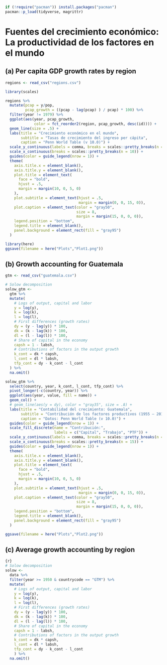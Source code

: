 ```r
if (!require("pacman")) install.packages("pacman")
pacman::p_load(tidyverse, magrittr)
```

# Fuentes del crecimiento económico: La productividad de los factores en el mundo

## (a) Per capita GDP growth rates by region

```r
regions <- read_csv("regions.csv")
```

```r
library(scales)

regions %>%
  mutate(pcap = y/pop,
         pcap_growth = ((pcap - lag(pcap) ) / pcap) * 100) %>% 
  filter(year != 1979) %>%
  ggplot(aes(year, pcap_growth, 
             color = fct_reorder2(region, pcap_growth, desc(id)))) +
  geom_line(size = .5) +
  labs(title = "Crecimiento económico en el mundo",
       subtitle = "Tasas de crecimiento del ingreso per cápita",
       caption = "Penn World Table (v 10.0)") +
  scale_y_continuous(labels = comma, breaks = scales::pretty_breaks(n = 10)) +
  scale_x_continuous(breaks = scales::pretty_breaks(n = 10)) +
  guides(color = guide_legend(nrow = 1)) +
  theme(
    axis.title.x = element_blank(),
    axis.title.y = element_blank(),
    plot.title = element_text(
      face = "bold",
      hjust = .5,
      margin = margin(10, 0, 5, 0)
    ),
    plot.subtitle = element_text(hjust = .5, 
                                 margin = margin(0, 0, 15, 0)),
    plot.caption = element_text(color = "gray50", 
                                size = 8, 
                                margin = margin(15, 0, 0, 0)),
    legend.position = "bottom",
    legend.title = element_blank(),
    panel.background = element_rect(fill = "gray95")
  )
```

```r
library(here)
ggsave(filename = here("Plots","Plot1.png"))
```

## (b) Growth accounting for Guatemala

```r
gtm <- read_csv("guatemala.csv")
```

```r
# Solow decomposition
solow_gtm <-
  gtm %>%
  mutate(
    # Logs of output, capital and labor
    y = log(y),
    k = log(k),
    l = log(l),
    # First differences (growth rates)
    dy = (y - lag(y)) * 100,
    dk = (k - lag(k)) * 100,
    dl = (l - lag(l)) * 100,
    # Share of capital in the economy
    capsh = 1 - labsh,
    # Contributions of factors in the output growth
    k_cont = dk * capsh,
    l_cont = dl * labsh,
    tfp_cont = dy - k_cont - l_cont
  ) %>%
  na.omit()
```

```r
solow_gtm %>%
  select(country, year, k_cont, l_cont, tfp_cont) %>%
  pivot_longer(-c(country, year)) %>%
  ggplot(aes(year, value, fill = name)) +
  geom_col() +
  # geom_line(aes(y = dy), color = "gray35", size = .8) +
  labs(title = "Contabilidad del crecimiento: Guatemala",
       subtitle = "Contribución de los factores productivos (1955 — 2019)",
       caption = "Datos: Penn World Table (v 10.0)") +
  guides(color = guide_legend(nrow = 1)) +
  scale_fill_discrete(name = "Contribución:",
                      labels = c("Capital", "Trabajo", "PTF")) +
  scale_y_continuous(labels = comma, breaks = scales::pretty_breaks(n = 10)) +
  scale_x_continuous(breaks = scales::pretty_breaks(n = 15)) +
  guides(color = guide_legend(nrow = 1)) +
  theme(
    axis.title.x = element_blank(),
    axis.title.y = element_blank(),
    plot.title = element_text(
      face = "bold",
      hjust = .5,
      margin = margin(10, 0, 5, 0)
    ),
    plot.subtitle = element_text(hjust = .5, 
                                 margin = margin(0, 0, 15, 0)),
    plot.caption = element_text(color = "gray50", 
                                size = 8, 
                                margin = margin(15, 0, 0, 0)),
    legend.position = "bottom",
    legend.title = element_blank(),
    panel.background = element_rect(fill = "gray95")
  )
```

```r
ggsave(filename = here("Plots","Plot2.png"))
```

## (c) Average growth accounting by region

```r
{r}
# Solow decomposition
solow <- 
  data %>% 
  filter(year >= 1950 & countrycode == "GTM") %>% 
  mutate(
    # Logs of output, capital and labor
    y = log(y),
    k = log(k),
    l = log(l),
    # First differences (growth rates)
    dy = (y - lag(y)) * 100,
    dk = (k - lag(k)) * 100,
    dl = (l - lag(l)) * 100,
    # Share of capital in the economy
    capsh = 1 - labsh,
    # Contributions of factors in the output growth
    k_cont = dk * capsh,
    l_cont = dl * labsh,
    tfp_cont = dy - k_cont - l_cont
    ) %>% 
  na.omit()
```
